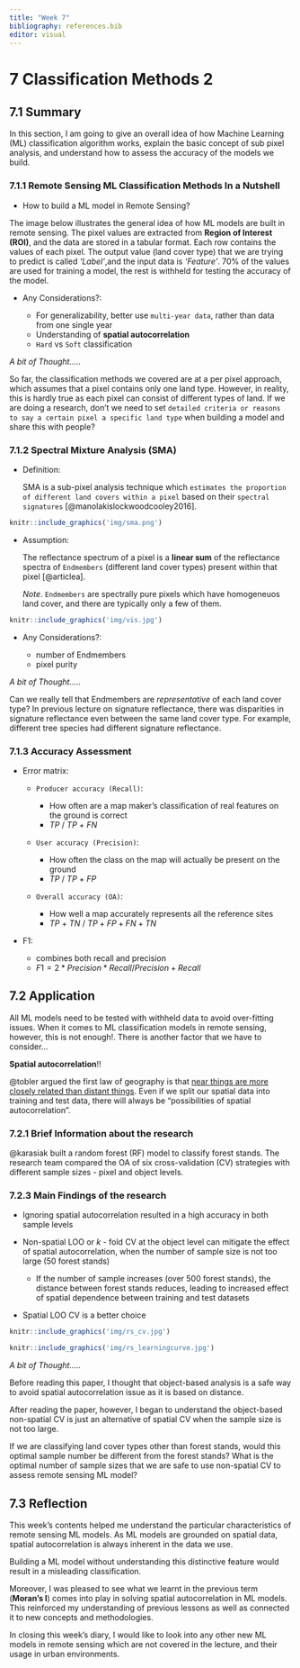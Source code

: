 ```yaml
---
title: "Week 7"
bibliography: references.bib
editor: visual
---
```


<h1>7 Classification Methods 2</h1>

<h2>7.1 Summary</h2>

In this section, I am going to give an overall idea of how Machine Learning (ML) classification algorithm works, explain the basic concept of sub pixel analysis, and understand how to assess the accuracy of the models we build.

<h3>7.1.1 Remote Sensing ML Classification Methods In a Nutshell</h3>

-   How to build a ML model in Remote Sensing?

The image below illustrates the general idea of how ML models are built in remote sensing. The pixel values are extracted from **Region of Interest (ROI)**, and the data are stored in a tabular format. Each row contains the values of each pixel. The output value (land cover type) that we are trying to predict is called *'Label'*,and the input data is *'Feature'*. 70% of the values are used for training a model, the rest is withheld for testing the accuracy of the model.

-   Any Considerations?:

    -   For generalizability, better use `multi-year data`, rather than data from one single year
    -   Understanding of **spatial autocorrelation**
    -   `Hard` vs `Soft` classification

*A bit of Thought.....*

So far, the classification methods we covered are at a per pixel approach, which assumes that a pixel contains only one land type. However, in reality, this is hardly true as each pixel can consist of different types of land. If we are doing a research, don't we need to set `detailed criteria or reasons to say a certain pixel a specific land type` when building a model and share this with people?

<h3>7.1.2 Spectral Mixture Analysis (SMA)</h3>

-   Definition:

    SMA is a sub-pixel analysis technique which `estimates the proportion of different land covers within a pixel` based on their `spectral signatures` [@manolakislockwoodcooley2016].

```r
knitr::include_graphics('img/sma.png')
```

-   Assumption:

    The reflectance spectrum of a pixel is a **linear sum** of the reflectance spectra of `Endmembers` (different land cover types) present within that pixel [@articlea].

    *Note*. `Endmembers` are spectrally pure pixels which have homogeneuos land cover, and there are typically only a few of them.

```r
knitr::include_graphics('img/vis.jpg')
```

-   Any Considerations?:

    -   number of Endmembers
    -   pixel purity

*A bit of Thought.....*

Can we really tell that Endmembers are *representative* of each land cover type? In previous lecture on signature reflectance, there was disparities in signature reflectance even between the same land cover type. For example, different tree species had different signature reflectance.

<h3>7.1.3 Accuracy Assessment</h3>

-   Error matrix:

    -   `Producer accuracy (Recall)`:

        -   How often are a map maker's classification of real features on the ground is correct
        -   $TP$ / $TP$ + $FN$

    -   `User accuracy (Precision)`:

        -   How often the class on the map will actually be present on the ground
        -   $TP$ / $TP$ + $FP$

    -   `Overall accuracy (OA)`:

        -   How well a map accurately represents all the reference sites
        -   $TP$ $+$ $TN$ / $TP + FP + FN + TN$

-   F1:

    -   combines both recall and precision
    -   $F1 = 2 * Precision * Recall / Precision + Recall$

<h2>7.2 Application</h2>

All ML models need to be tested with withheld data to avoid over-fitting issues. When it comes to ML classification models in remote sensing, however, this is not enough!. There is another factor that we have to consider...

**Spatial autocorrelation**!!

@tobler argued the first law of geography is that [near things are more closely related than distant things]{.underline}. Even if we split our spatial data into training and test data, there will always be "possibilities of spatial autocorrelation".

<h3>7.2.1 Brief Information about the research</h3>

@karasiak built a random forest (RF) model to classify forest stands. The research team compared the OA of six cross-validation (CV) strategies with different sample sizes - pixel and object levels.

<h3>7.2.3 Main Findings of the research</h3>

-   Ignoring spatial autocorrelation resulted in a high accuracy in both sample levels

-   Non-spatial LOO or *k* - fold CV at the object level can mitigate the effect of spatial autocorrelation, when the number of sample size is not too large (50 forest stands)

    -   If the number of sample increases (over 500 forest stands), the distance between forest stands reduces, leading to increased effect of spatial dependence between training and test datasets

-   Spatial LOO CV is a better choice

```r
knitr::include_graphics('img/rs_cv.jpg')
```

```r

knitr::include_graphics('img/rs_learningcurve.jpg')
```

*A bit of Thought.....*

Before reading this paper, I thought that object-based analysis is a safe way to avoid spatial autocorrelation issue as it is based on distance.

After reading the paper, however, I began to understand the object-based non-spatial CV is just an alternative of spatial CV when the sample size is not too large.

If we are classifying land cover types other than forest stands, would this optimal sample number be different from the forest stands? What is the optimal number of sample sizes that we are safe to use non-spatial CV to assess remote sensing ML model?

<h2>7.3 Reflection</h2>

This week's contents helped me understand the particular characteristics of remote sensing ML models. As ML models are grounded on spatial data, spatial autocorrelation is always inherent in the data we use.

Building a ML model without understanding this distinctive feature would result in a misleading classification.

Moreover, I was pleased to see what we learnt in the previous term (**Moran's I**) comes into play in solving spatial autocorrelation in ML models. This reinforced my understanding of previous lessons as well as connected it to new concepts and methodologies.

In closing this week's diary, I would like to look into any other new ML models in remote sensing which are not covered in the lecture, and their usage in urban environments.
